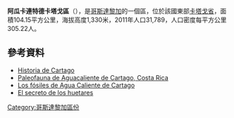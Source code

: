 '''阿瓜卡連特德卡塔戈區'''（{{lang-es|Agua Caliente de Cartago}}），是[[哥斯達黎加|哥斯達黎加]]的一個區，位於該國東部[[卡塔戈省|卡塔戈省]]，面積104.15平方公里，海拔高度1,330米，2011年人口31,789，人口密度每平方公里305.22人。

==參考資料==
* [https://web.archive.org/web/20140203080645/http://www.cartagovirtual.com/historia.php Historia de Cartago]
* [https://web.archive.org/web/20190713152344/http://www.museocostarica.go.cr/es_cr/temas-de-inter-s/paleofauna-de-aguacaliente-de-cartago-costa.html?Itemid=62 Paleofauna de Aguacaliente de Cartago, Costa Rica]
* [http://www.micartago.com/index.php?news=1847 Los fósiles de Agua Caliente de Cartago]
* [http://www.micartago.com/index.php?news=1869 El secreto de los huetares]

{{CostaRica-geo-stub}}
[[Category:哥斯達黎加區份|Category:哥斯達黎加區份]]